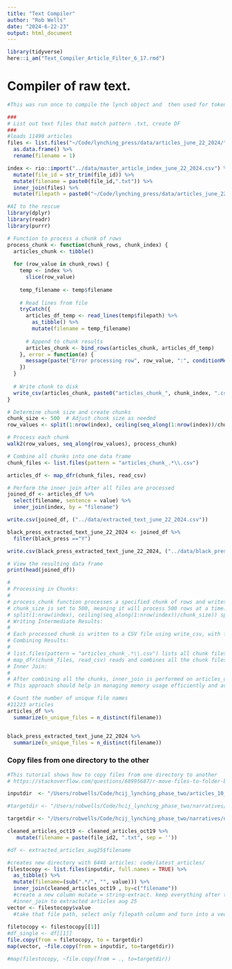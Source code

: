 ```yaml
---
title: "Text Compiler"
author: "Rob Wells"
date: "2024-6-22-23"
output: html_document
---
```

```r
library(tidyverse)
here::i_am("Text_Compiler_Article_Filter_6_17.rmd")

```


# Compiler of raw text. 
```r

#This was run once to compile the lynch object and  then used for tokenizing, etc

###
# List out text files that match pattern .txt, create DF
###
#loads 11490 articles
files <- list.files("~/Code/lynching_press/data/articles_june_22_2024/", pattern="*.txt") %>% 
  as.data.frame() %>%
  rename(filename = 1) 

index <- rio::import("../data/master_article_index_june_22_2024.csv") %>% 
  mutate(file_id = str_trim(file_id)) %>% 
  mutate(filename = paste0(file_id,".txt")) %>%
  inner_join(files) %>%
  mutate(filepath = paste0("~/Code/lynching_press/data/articles_june_22_2024/",filename))

#AI to the rescue
library(dplyr)
library(readr)
library(purrr)

# Function to process a chunk of rows
process_chunk <- function(chunk_rows, chunk_index) {
  articles_chunk <- tibble()
  
  for (row_value in chunk_rows) {
    temp <- index %>%
      slice(row_value)
    
    temp_filename <- temp$filename
    
    # Read lines from file
    tryCatch({
      articles_df_temp <- read_lines(temp$filepath) %>%
        as_tibble() %>%
        mutate(filename = temp_filename)
      
      # Append to chunk results
      articles_chunk <- bind_rows(articles_chunk, articles_df_temp)
    }, error = function(e) {
      message(paste("Error processing row", row_value, ":", conditionMessage(e)))
    })
  }
  
  # Write chunk to disk
  write_csv(articles_chunk, paste0("articles_chunk_", chunk_index, ".csv"))
}

# Determine chunk size and create chunks
chunk_size <- 500  # Adjust chunk size as needed
row_values <- split(1:nrow(index), ceiling(seq_along(1:nrow(index))/chunk_size))

# Process each chunk
walk2(row_values, seq_along(row_values), process_chunk)

# Combine all chunks into one data frame
chunk_files <- list.files(pattern = "articles_chunk_.*\\.csv")

articles_df <- map_dfr(chunk_files, read_csv)

# Perform the inner join after all files are processed
joined_df <- articles_df %>%
  select(filename, sentence = value) %>%
  inner_join(index, by = "filename")

write.csv(joined_df, ("../data/extracted_text_june_22_2024.csv"))

black_press_extracted_text_june_22_2024 <- joined_df %>% 
  filter(black_press =="Y")

write.csv(black_press_extracted_text_june_22_2024, ("../data/black_press_extracted_text_june_22_2024.csv"))

# View the resulting data frame
print(head(joined_df))

# 
# Processing in Chunks:
# 
# process_chunk function processes a specified chunk of rows and writes the result to a CSV file.
# chunk_size is set to 500, meaning it will process 500 rows at a time. Adjust this size based on your memory capacity.
# split(1:nrow(index), ceiling(seq_along(1:nrow(index))/chunk_size)) splits the rows into chunks.
# Writing Intermediate Results:
# 
# Each processed chunk is written to a CSV file using write_csv, with filenames like articles_chunk_1.csv, articles_chunk_2.csv, etc.
# Combining Results:
# 
# list.files(pattern = "articles_chunk_.*\\.csv") lists all chunk files.
# map_dfr(chunk_files, read_csv) reads and combines all the chunk files into one data frame articles_df.
# Inner Join:
# 
# After combining all the chunks, inner_join is performed on articles_df and index based on the filename column.
# This approach should help in managing memory usage efficiently and avoid running into memory exhaustion issues. Adjust the chunk size based on your specific system and dataset size.

```



```r
# Count the number of unique file names
#11223 articles
articles_df %>%
  summarize(n_unique_files = n_distinct(filename))


black_press_extracted_text_june_22_2024 %>%
  summarize(n_unique_files = n_distinct(filename))
```


### Copy files from one directory to the other
```r

#This tutorial shows how to copy files from one directory to another
# https://stackoverflow.com/questions/68995687/r-move-files-to-folder-based-on-list-or-column

inputdir  <- "/Users/robwells/Code/hcij_lynching_phase_two/articles_10_19" 

#targetdir <- "/Users/robwells/Code/hcij_lynching_phase_two/narratives/code/articles_oct_19/" 

targetdir <- "/Users/robwells/Code/hcij_lynching_phase_two/narratives/data/articles_oct_19/" 

cleaned_articles_oct19 <- cleaned_articles_oct19 %>% 
   mutate(filename = paste(file_id2, ".txt", sep = ''))

#df <- extracted_articles_aug25$filename 

#creates new directory with 6448 articles: code/latest_articles/
filestocopy <- list.files(inputdir, full.names = TRUE) %>% 
  as_tibble() %>% 
  mutate(filename=(sub(".*/", "", value))) %>% 
  inner_join(cleaned_articles_oct19 , by=c("filename")) 
  #create a new column mutate = string-extract. keep everything after the last slash
  #inner_join to extracted articles aug 25
vector <- filestocopy$value
  #take that file path, select only filepath column and turn into a vector
  
filetocopy <- filestocopy[[1]]
#df_single <- df[[1]]
file.copy(from = filetocopy, to = targetdir)
map(vector, ~file.copy(from = inputdir, to=targetdir))

#map(filestocopy, ~file.copy(from = ., to=targetdir))


```

